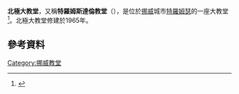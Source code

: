 '''北極大教堂'''，又稱'''特羅姆斯達倫教堂'''（{{lang-no|Tromsdalen kirke}}），是位於[[挪威|挪威]]城市[[特羅姆瑟|特羅姆瑟]]的一座大教堂<ref name="ishavskatetralen.no">{{cite web |title=Ishavskatetralen: The Cathedral |url=http://www.ishavskatedralen.no/about-the-cathedral.135529.en.html |publisher=Tromsdalen Kirke |accessdate=2012-12-11 |deadurl=yes |archiveurl=https://web.archive.org/web/20121207003146/http://www.ishavskatedralen.no/about-the-cathedral.135529.en.html |archivedate=2012-12-07 }}</ref>。北極大教堂修建於1965年。
== 參考資料 ==
{{reflist}}
[[Category:挪威教堂|Category:挪威教堂]]